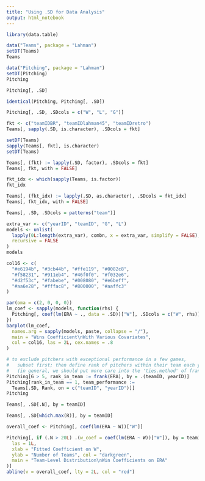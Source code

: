 ```yaml
---
title: "Using .SD for Data Analysis"
output: html_notebook
---
```


```r
library(data.table)
```

```r
data("Teams", package = "Lahman")
setDT(Teams)
Teams
```

```r
data("Pitching", package = "Lahman")
setDT(Pitching)
Pitching
```

```r
Pitching[, .SD]
```

```r
identical(Pitching, Pitching[, .SD])
```

```r
Pitching[, .SD, .SDcols = c("W", "L", "G")]
```

```r
fkt <- c("teamIDBR", "teamIDlahman45", "teamIDretro")
Teams[, sapply(.SD, is.character), .SDcols = fkt]
```

```r
setDF(Teams)
sapply(Teams[, fkt], is.character)
setDT(Teams)
```

```r
Teams[, (fkt) := lapply(.SD, factor), .SDcols = fkt]
Teams[, fkt, with = FALSE]
```

```r
fkt_idx <- which(sapply(Teams, is.factor))
fkt_idx
```

```r
Teams[, (fkt_idx) := lapply(.SD, as.character), .SDcols = fkt_idx]
Teams[, fkt_idx, with = FALSE]
```

```r
Teams[, .SD, .SDcols = patterns("team")]
```

```r
extra_var <- c("yearID", "teamID", "G", "L")
models <- unlist(
  lapply(0L:length(extra_var), combn, x = extra_var, simplify = FALSE),
  recursive = FALSE
)
models
```

```r
col16 <- c(
  "#e6194b", "#3cb44b", "#ffe119", "#0082c8",
  "#f58231", "#911eb4", "#46f0f0", "#f032e6",
  "#d2f53c", "#fabebe", "#008080", "#e6beff",
  "#aa6e28", "#fffac8", "#800000", "#aaffc3"
)
```

```r
par(oma = c(2, 0, 0, 0))
lm_coef <- sapply(models, function(rhs) {
  Pitching[, coef(lm(ERA ~ ., data = .SD))["W"], .SDcols = c("W", rhs)]
})
barplot(lm_coef,
  names.arg = sapply(models, paste, collapse = "/"),
  main = "Wins Coefficient\nWith Various Covariates",
  col = col16, las = 2L, cex.names = .8
)
```

```r
# to exclude pitchers with exceptional performance in a few games,
#   subset first; then define rank of pitchers within their team each year
#   (in general, we should put more care into the 'ties.method' of frank)
Pitching[G > 5, rank_in_team := frank(ERA), by = .(teamID, yearID)]
Pitching[rank_in_team == 1, team_performance :=
  Teams[.SD, Rank, on = c("teamID", "yearID")]]
Pitching
```

```r
Teams[, .SD[.N], by = teamID]
```

```r
Teams[, .SD[which.max(R)], by = teamID]
```

```r
overall_coef <- Pitching[, coef(lm(ERA ~ W))["W"]]
```

```r
Pitching[, if (.N > 20L) .(w_coef = coef(lm(ERA ~ W))["W"]), by = teamID][, hist(w_coef, 20L,
  las = 1L,
  xlab = "Fitted Coefficient on W",
  ylab = "Number of Teams", col = "darkgreen",
  main = "Team-Level Distribution\nWin Coefficients on ERA"
)]
abline(v = overall_coef, lty = 2L, col = "red")
```
